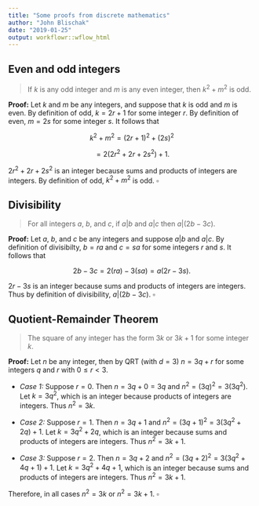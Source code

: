 ```yaml
---
title: "Some proofs from discrete mathematics"
author: "John Blischak"
date: "2019-01-25"
output: workflowr::wflow_html
---
```


## Even and odd integers

> If $k$ is any odd integer and $m$ is any even integer, then $k^{2} + m^{2}$ is
odd.

**Proof:** Let $k$ and $m$ be any integers, and suppose that $k$ is odd and $m$
is even. By definition of odd, $k = 2r + 1$ for some integer $r$. By definition
of even, $m = 2s$ for some integer $s$. It follows that

$$ k^{2} + m^{2} = (2r + 1)^{2} + (2s)^{2} $$

$$ = 2(2r^{2} + 2r + 2s^{2}) + 1. $$

$2r^{2} + 2r + 2s^{2}$ is an integer because sums and products of integers are
integers. By definition of odd, $k^{2} + m^{2}$ is odd. $\square$

## Divisibility

> For all integers $a$, $b$, and $c$, if $a|b$ and $a|c$ then $a|(2b - 3c)$.

**Proof:** Let $a$, $b$, and $c$ be any integers and suppose $a|b$ and $a|c$. By
definition of divisibilty, $b = ra$ and $c = sa$ for some integers $r$ and $s$.
It follows that

$$ 2b - 3c = 2(ra) - 3(sa) = a(2r - 3s).  $$

$2r - 3s$ is an integer because sums and products of integers are integers. Thus
by definition of divisibility, $a|(2b - 3c)$. $\square$

## Quotient-Remainder Theorem

> The square of any integer has the form $3k$ or $3k + 1$ for some integer $k$.

**Proof:** Let $n$ be any integer, then by QRT (with $d = 3$) $n = 3q + r$ for
some integers $q$ and $r$ with $0 \leq r < 3$.

* *Case 1:* Suppose $r = 0$. Then $n = 3q + 0 = 3q$ and $n^{2} = (3q)^{2} =
3(3q^{2})$. Let $k = 3q^{2}$, which is an integer because products of integers
are integers. Thus $n^{2} = 3k$.

* *Case 2:* Suppose $r = 1$. Then $n = 3q + 1$ and $n^{2} = (3q + 1)^{2} =
3(3q^{2} + 2q) + 1$. Let $k = 3q^{2} + 2q$, which is an integer because sums and
products of integers are integers. Thus $n^{2} = 3k + 1$.

* *Case 3:* Suppose $r = 2$. Then $n = 3q + 2$ and $n^{2} = (3q + 2)^{2} =
3(3q^{2} + 4q + 1) + 1$. Let $k = 3q^{2} + 4q + 1$, which is an integer because
sums and products of integers are integers. Thus $n^{2} = 3k + 1$.

Therefore, in all cases $n^{2} = 3k$ or $n^{2} = 3k + 1$. $\square$
